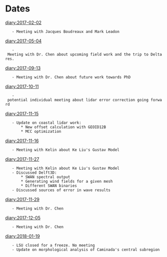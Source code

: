 = Dates =
[[diary:2017-02-02]]
	- Meeting with Jacques Boudreaux and Mark Leadon
[[diary:2017-05-04]]
	- Meeting with Dr. Chen about upcoming field work and the trip to Deltares.
[[diary:2017-09-13]]
	- Meeting with Dr. Chen about future work towards PhD
[[diary:2017-10-11]]
	- potential individual meeting about lidar error correction going forward
[[diary:2017-11-15]]
	- Update on coastal lidar work:
		* New offset calculation with GEOID12B
		* MCC optimization
[[diary:2017-11-16]]
	- Meeting with Kelin about Ke Liu's Gustav Model
[[diary:2017-11-27]]
	- Meeting with Kelin about Ke Liu's Gustav Model
	- Discussed Delft3D:
		* SWAN spectral output
		* Generating wind fields for a given mesh
		* Different SWAN binaries
	- Discussed sources of error in wave results
[[diary:2017-11-29]]
	- Meeting with Dr. Chen
[[diary:2017-12-05]]
	- Meeting with Dr. Chen
[[diary:2018-01-19]]
	- LSU closed for a freeze. No meeting
	- Update on morphological analysis of Caminada's central subregion
